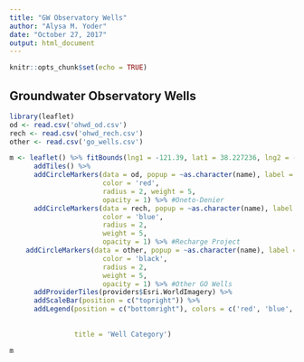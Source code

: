 ```yaml
---
title: "GW Observatory Wells"
author: "Alysa M. Yoder"
date: "October 27, 2017"
output: html_document
---
```


```r
knitr::opts_chunk$set(echo = TRUE)
```

## Groundwater Observatory Wells

```r
library(leaflet)
od <- read.csv('ohwd_od.csv')
rech <- read.csv('ohwd_rech.csv')
other <- read.csv('go_wells.csv')

m <- leaflet() %>% fitBounds(lng1 = -121.39, lat1 = 38.227236, lng2 = -121.022671, lat2 = 38.5599) %>%
      addTiles() %>%
      addCircleMarkers(data = od, popup = ~as.character(name), label = ~as.character(name), 
                       color = 'red', 
                       radius = 2, weight = 5,              
                       opacity = 1) %>% #Oneto-Denier
      addCircleMarkers(data = rech, popup = ~as.character(name), label = ~as.character(name), 
                       color = 'blue', 
                       radius = 2, 
                       weight = 5, 
                       opacity = 1) %>% #Recharge Project
    addCircleMarkers(data = other, popup = ~as.character(name), label = ~as.character(name), 
                       color = 'black', 
                       radius = 2, 
                       weight = 5, 
                       opacity = 1) %>% #Other GO Wells
      addProviderTiles(providers$Esri.WorldImagery) %>%
      addScaleBar(position = c("topright")) %>%
      addLegend(position = c("bottomright"), colors = c('red', 'blue', 'black'), labels = c('Oneto-Denier', 
                                                                                            'Recharge Project',
                                                                                            'Available GO Wells'),
                title = 'Well Category')

m

```

